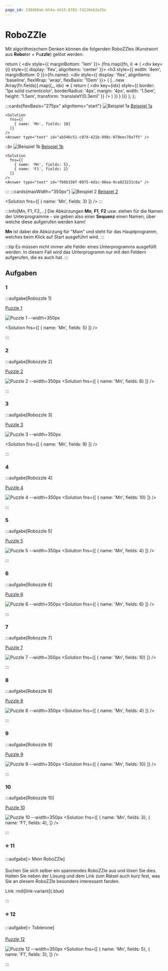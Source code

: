 ```yaml
---
page_id: 338d80ab-b54a-4415-8f02-f4220eb2e35e
---
```


# RoboZZle

Mit algorithmischem Denken können die folgenden RoboZZles (Kunstwort aus **Robo**ter + Pu**zzle**) gelöst werden.


  return (
    <div style={{ marginBottom: '1em' }}>
      {fns.map((fn, i) => (
        <div key={i} style={{ display: 'flex', alignItems: 'center' }}>
          <h3 style={{ width: '4em', marginBottom: 0 }}>{fn.name}:</h3>
          <div style={{ display: 'flex', alignItems: 'baseline', flexWrap: 'wrap', flexBasis: '10em' }}>
            {
              [...new Array(fn.fields)].map((_, idx) => {
                return (
                  <div
                    key={idx}
                    style={{
                      border: '1px solid currentcolor',
                      borderRadius: '4px',
                      margin: '4px',
                      width: '1.5em',
                      height: '1.5em',
                      transform: 'translateY(0.3em)'
                    }}
                  />
                )
              })
            }
          </div>
        </div>
      ))}
    </div>
  );
};



:::cards{flexBasis="275px" alignItems="start"}
    ![Beispiel 1a](images/01-example1.png)
    [Beispiel 1a](https://alexanderson1993.github.io/robozzle-react/?level=-1)

    <Solution 
      fns={[
        { name: 'Mn', fields: 10}
      ]}
    />
    <Answer type="text" id="ab546c51-c07d-421b-998c-079eec78a7f5" />
  ::br
    ![Beispiel 1b](images/01-example1.png)
    [Beispiel 1b](https://alexanderson1993.github.io/robozzle-react/?level=-2)

    <Solution 
      fns={[
        { name: 'Mn', fields: 5},
        { name: 'F1', fields: 2}
      ]}
    />
    <Answer type="text" id="f66b338f-0975-4d1c-96ea-9ca923231c6a" />
:::
:::cards{maxWidth="350px"}
  ![Beispiel 2](images/02-example2.png)
  [Beispiel 2](https://alexanderson1993.github.io/robozzle-react/?level=-4)

  <Solution 
    fns={[
      { name: 'Mn', fields: 3}
    ]}
  />
  <Answer type="text" id="c69b9a3b-0a8a-4567-8f02-5169552b70e0" />
:::

:::info[Mn, F1, F2,...]
Die Abkürzungen __Mn__, __F1__, __F2__ usw. stehen für die Namen der Unterprogramme - sie geben also einer __Sequenz__ einen Namen, über welche diese aufgerufen werden kann!

__Mn__ ist dabei die Abkürzung für "Main" und steht für das Hauptprogramm, welches beim Klick auf Start ausgeführt wird.
:::

:::tip
Es müssen nicht immer alle Felder eines Unterprogramms ausgefüllt werden. In diesem Fall wird das Unterprogramm nur mit den Feldern aufgerufen, die es auch hat.
:::

## Aufgaben

### 1
:::aufgabe[Robozzle 1]
  <Answer type="state" id="dad7144a-37dc-43b6-8a63-aeb6701186a8" />

  [Puzzle 1](https://alexanderson1993.github.io/robozzle-react/?level=14288)

  ![Puzzle 1 --width=350px](./images/robozzle-14288.png)

  <Solution 
    fns={[
      { name: 'Mn', fields: 5}
    ]}
  />


  <Answer type="text" id="9ccf235b-728f-4fd9-b174-b0f83f1e0317" />
:::

### 2
:::aufgabe[Robozzle 2]
  <Answer type="state" id="817d4d82-a301-41cd-8f80-2ad7aba43308" />

  [Puzzle 2](https://alexanderson1993.github.io/robozzle-react/?level=14737)

  ![Puzzle 2 --width=350px](./images/robozzle-14737.png)
  <Solution 
    fns={[
      { name: 'Mn', fields: 8}
    ]}
  />


  <Answer type="text" id="92976a7e-d27c-403c-8cbe-4eedcfa3261c" />
:::


### 3
:::aufgabe[Robozzle 3]
  <Answer type="state" id="cd97fd59-1a05-49f8-9257-6eb44b1cc518" />

  [Puzzle 3](https://alexanderson1993.github.io/robozzle-react/?level=14261)

  ![Puzzle 3 --width=350px](./images/robozzle-14261.png)
  
  <Solution 
    fns={[
      { name: 'Mn', fields: 9}
    ]}
  />


  <Answer type="text" id="b5058938-6e21-4770-9cfe-89aa580e9613" />
:::


### 4
:::aufgabe[Robozzle 4]
  <Answer type="state" id="300594c6-c18b-43ef-a902-41e299911f62" />

  [Puzzle 4](https://alexanderson1993.github.io/robozzle-react/?level=-3)

  ![Puzzle 4 --width=350px](./images/robozzle-3.png)
  <Solution 
    fns={[
      { name: 'Mn', fields: 10}
    ]}
  />

  <Answer type="text" id="303bd090-3c63-4324-8be6-7ee82753fd72" />
:::

### 5
:::aufgabe[Robozzle 5]
  <Answer type="state" id="35bafe95-42d6-4ae6-ba7c-9917ab89cf81" />

  [Puzzle 5](https://alexanderson1993.github.io/robozzle-react/?level=105)

  ![Puzzle 5 --width=350px](./images/robozzle-105.png)
  <Solution 
    fns={[
      { name: 'Mn', fields: 4}
    ]}
  />


  <Answer type="text" id="e29d2c96-9ac2-4b81-aa8e-064e0ce0e744" />
:::

### 6
:::aufgabe[Robozzle 6]
  <Answer type="state" id="972be364-ac66-4185-a9ff-80e96b32c421" />

  [Puzzle 6](https://alexanderson1993.github.io/robozzle-react/?level=140)

  ![Puzzle 6 --width=350px](./images/robozzle-140.png)
  <Solution 
    fns={[
      { name: 'Mn', fields: 6}
    ]}
  />


  <Answer type="text" id="42e31674-68ff-4f7e-ae71-4067f6c46bf3" />
:::

### 7
:::aufgabe[Robozzle 7]
  <Answer type="state" id="6b8528fe-06ee-447a-af40-d78d8bd978af" />

  [Puzzle 7](https://alexanderson1993.github.io/robozzle-react/?level=27)

  ![Puzzle 7 --width=350px](./images/robozzle-27.png)
  <Solution 
    fns={[
      { name: 'Mn', fields: 10}
    ]}
  />


  <Answer type="text" id="1710b7c5-ab54-4547-bfdb-48c15f0ffa12" />
:::

### 8
:::aufgabe[Robozzle 8]
  <Answer type="state" id="dd083a7e-ed85-42aa-b33a-17f7fbcffcf1" />

  [Puzzle 8](https://alexanderson1993.github.io/robozzle-react/?level=15093)

  ![Puzzle 8 --width=350px](./images/robozzle-15093.png)
  <Solution 
    fns={[
      { name: 'Mn', fields: 4}
    ]}
  />


  <Answer type="text" id="cbbe6c43-65dc-41a4-82b7-5c1aad456217" />
:::

### 9
:::aufgabe[Robozzle 9]
  <Answer type="state" id="24577e8c-1a50-4f6c-9cde-3698e122af1a" />

  [Puzzle 9](https://alexanderson1993.github.io/robozzle-react/?level=12986)

  ![Puzzle 9 --width=350px](./images/robozzle-12986.png)
  <Solution 
    fns={[
      { name: 'Mn', fields: 10}
    ]}
  />


  <Answer type="text" id="4aceb7b6-07e2-428a-8c6f-10acf1931795" />
:::

### 10
:::aufgabe[Robozzle 10]
  <Answer type="state" id="bad183fc-86cf-4305-bf7d-47bae6ef5d77" />

  [Puzzle 10](https://alexanderson1993.github.io/robozzle-react/?level=16166)

  ![Puzzle 10 --width=350px](./images/robozzle-16166.png)
  <Solution 
    fns={[
      { name: 'Mn', fields: 3},
      { name: 'F1', fields: 4},
    ]}
  />

  
  <Answer type="text" id="3ced16c8-52d6-4ff1-9b6a-5d8bdc84dda8" />
:::

### ⭐ 11
:::aufgabe[⭐ Mein RoboZZle]
<Answer type="state" id="d5d4c66f-e8f1-4f1e-b435-39e706cf2e8c" />

Suchen Sie sich selber ein spannendes RoboZZle aus und lösen Sie dies. Halten Sie neben der Lösung und dem Link zum Rätsel auch kurz fest, was Sie an diesem RoboZZle besonders interessant fanden.

<String id="8684c66a-591d-489a-8c8b-342f62c49143" type="url" fullWidth>
  <span style={{lineHeight: 2}}>
      Link :mdi[link-variant]{.blue}
  </span>
</String>

<Answer type="text" id="0ccf2ee1-7126-41ab-8a3c-4d706a72e5e2" />

:::

### ⭐ 12
:::aufgabe[⭐ Toblerone]
  <Answer type="state" id="e1c17885-8577-4d62-8dfc-4b380458424d" />

  [Puzzle 12](https://alexanderson1993.github.io/robozzle-react/?level=87)

  ![Puzzle 12 --width=350px](./images/robozzle-87.png)
  <Solution 
    fns={[
      { name: 'Mn', fields: 5},
      { name: 'F1', fields: 3},
    ]}
  />


  <Answer type="text" id="3c4b4356-e842-4035-a384-3f13aac95eac" />
:::
